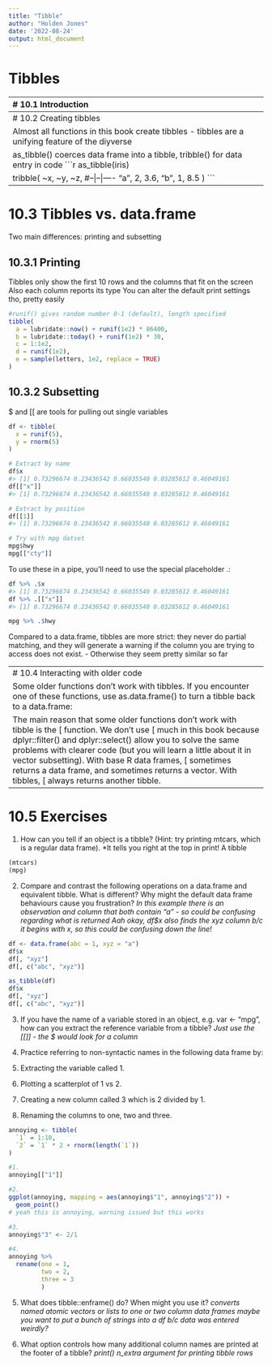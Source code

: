 ```yaml
---
title: "Tibble"
author: "Holden Jones"
date: '2022-08-24'
output: html_document
---
```


# Tibbles


--------------------------------------------------------------------------------
# 10.1 Introduction

Tibbles are data frames, but are tweaked to make life a bit easier. Looking into
the tibble package

Most of the time will refer to data frames and tibbles interchangeably

```r
library(tidyverse)
```


--------------------------------------------------------------------------------
# 10.2 Creating tibbles

Almost all functions in this book create tibbles - tibbles are a unifying 
feature of the diyverse

as_tibble() coerces data frame into a tibble, tribble() for data entry in code
```r
as_tibble(iris)

tribble(
  ~x, ~y, ~z,
  #--|--|----
  "a", 2, 3.6,
  "b", 1, 8.5
)
```


--------------------------------------------------------------------------------
# 10.3 Tibbles vs. data.frame

Two main differences: printing and subsetting

## 10.3.1 Printing

Tibbles only show the first 10 rows and the columns that fit on the screen
Also each column reports its type
You can alter the default print settings tho, pretty easily
```r
#runif() gives random number 0-1 (default), length specified
tibble(
  a = lubridate::now() + runif(1e2) * 86400,
  b = lubridate::today() + runif(1e2) * 30, 
  c = 1:1e2,
  d = runif(1e2),
  e = sample(letters, 1e2, replace = TRUE)
)
```

## 10.3.2 Subsetting

$ and [[ are tools for pulling out single variables
```r
df <- tibble(
  x = runif(5),
  y = rnorm(5)
)

# Extract by name
df$x
#> [1] 0.73296674 0.23436542 0.66035540 0.03285612 0.46049161
df[["x"]]
#> [1] 0.73296674 0.23436542 0.66035540 0.03285612 0.46049161

# Extract by position
df[[1]]
#> [1] 0.73296674 0.23436542 0.66035540 0.03285612 0.46049161

# Try with mpg datset
mpg$hwy
mpg[["cty"]]
```

To use these in a pipe, you’ll need to use the special placeholder .:
```r
df %>% .$x
#> [1] 0.73296674 0.23436542 0.66035540 0.03285612 0.46049161
df %>% .[["x"]]
#> [1] 0.73296674 0.23436542 0.66035540 0.03285612 0.46049161

mpg %>% .$hwy
```

Compared to a data.frame, tibbles are more strict: they never do partial matching, and they will generate a warning if the column you are trying to access does not exist.
  - Otherwise they seem pretty similar so far

  
------------------------------------------------------------------------------
# 10.4 Interacting with older code

Some older functions don’t work with tibbles. If you encounter one of these functions, use as.data.frame() to turn a tibble back to a data.frame:

The main reason that some older functions don’t work with tibble is the [ function. We don’t use [ much in this book because dplyr::filter() and dplyr::select() allow you to solve the same problems with clearer code (but you will learn a little about it in vector subsetting). With base R data frames, [ sometimes returns a data frame, and sometimes returns a vector. With tibbles, [ always returns another tibble.


--------------------------------------------------------------------------------
# 10.5 Exercises

1. How can you tell if an object is a tibble? (Hint: try printing mtcars, which is a regular data frame).
*It tells you right at the top in print! A tibble
```r
(mtcars)
(mpg)
```

2. Compare and contrast the following operations on a data.frame and equivalent tibble. What is different? Why might the default data frame behaviours cause you frustration?
*In this example there is an observation and column that both contain "a" - so could be confusing regarding what is returned*
*Aah okay, df$x also finds the xyz column b/c it begins with x, so this could be confusing down the line!*
```r
df <- data.frame(abc = 1, xyz = "a")
df$x
df[, "xyz"]
df[, c("abc", "xyz")]

as_tibble(df)
df$x
df[, "xyz"]
df[, c("abc", "xyz")]
```

3. If you have the name of a variable stored in an object, e.g. var <- "mpg", how can you extract the reference variable from a tibble?
*Just use the [[]] - the $ would look for a column*

4. Practice referring to non-syntactic names in the following data frame by:

  1. Extracting the variable called 1.

  2. Plotting a scatterplot of 1 vs 2.

  3. Creating a new column called 3 which is 2 divided by 1.

  4. Renaming the columns to one, two and three.
```r
annoying <- tibble(
  `1` = 1:10,
  `2` = `1` * 2 + rnorm(length(`1`))
)

#1.
annoying[["1"]]

#2.
ggplot(annoying, mapping = aes(annoying$"1", annoying$"2")) +
  geom_point()
# yeah this is annoying, warning issued but this works

#3.
annoying$"3" <- 2/1

#4.
annoying %>%
  rename(one = 1,
         two = 2,
         three = 3
         )
```
  
5. What does tibble::enframe() do? When might you use it?
*converts named atomic vectors or lists to one or two column data frames*
*maybe you want to put a bunch of strings into a df b/c data was entered weirdly?*

6. What option controls how many additional column names are printed at the footer of a tibble?
*print() n_extra argument for printing tibble rows*